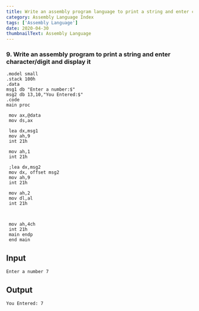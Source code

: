 ---
title: Write an assembly program language to print a string and enter character or digit and display it
category: Assembly Language Index
tags: ['Assembly Language']
date: 2020-04-30
thumbnailText: Assembly Language
---
### 9. Write an assembly program to print a string and enter character/digit and display it
```
.model small
.stack 100h
.data
msg1 db "Enter a number:$"
msg2 db 13,10,"You Entered:$"
.code
main proc

 mov ax,@data
 mov ds,ax

 lea dx,msg1
 mov ah,9
 int 21h

 mov ah,1
 int 21h

 ;lea dx,msg2
 mov dx, offset msg2
 mov ah,9
 int 21h

 mov ah,2
 mov dl,al
 int 21h



 mov ah,4ch
 int 21h
 main endp
 end main
```

## Input
```
Enter a number 7
```
## Output
```
You Entered: 7
```